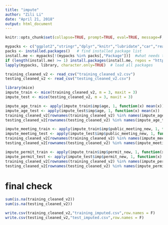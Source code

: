 ```yaml
---
title: "impute"
author: "Zili Li"
date: "April 21, 2018"
output: html_document
---
```


```r
knitr::opts_chunk$set(collapse=TRUE, prompt=TRUE, eval=TRUE, message=F, include=T,comment=NULL,fig.width = 5, warnings = FALSE, fig.height = 3,tidy.opts=list(width.cutoff=50),tidy=TRUE, cache = TRUE)
```

```r
mypacks <- c("ggplot2","stringr","dplyr","knitr","lubridate","car","readr","RPostgreSQL","rlang")  # what packages are needed?
packs <- installed.packages()   # find installed package list
install.me <- mypacks[!(mypacks %in% packs[,"Package"])]  #what needs to be installed?
if (length(install.me) >= 1) install.packages(install.me, repos = "http://cran.us.r-project.org")   # install (if needed)
lapply(mypacks, library, character.only=TRUE)  # load all packages

```


```r
training_cleaned_v2 <- read_csv("training_cleaned_v2.csv")
testing_cleaned_v2 <- read_csv("testing_cleaned_v2.csv")

```

```r
library(mice)
impute_train <- mice(training_cleaned_v2, m = 3, maxit = 3)
impute_test <- mice(testing_cleaned_v2, m = 3, maxit = 3)

```

```r
impute_age_train <- apply(impute_train$imp$age, 1, function(x) mean(x))
impute_age_test <- apply(impute_test$imp$age, 1, function(x) mean(x))
training_cleaned_v2[rownames(training_cleaned_v2) %in% names(impute_age_train),]$age <- impute_age_train
testing_cleaned_v2[rownames(testing_cleaned_v2) %in% names(impute_age_test),]$age <- impute_age_test

impute_meeting_train <- apply(impute_train$imp$public_meeting_new, 1, function(x) { tab <- table(x); names(tab)[which.max(tab)] } )
impute_meeting_test <- apply(impute_test$imp$public_meeting_new, 1, function(x) { tab <- table(x); names(tab)[which.max(tab)] } )
training_cleaned_v2[rownames(training_cleaned_v2) %in% names(impute_meeting_train),]$public_meeting_new <- impute_meeting_train
testing_cleaned_v2[rownames(testing_cleaned_v2) %in% names(impute_meeting_test),]$public_meeting_new <- impute_meeting_test

impute_permit_train <- apply(impute_train$imp$permit_new, 1, function(x) { tab <- table(x); names(tab)[which.max(tab)] } )
impute_permit_test <- apply(impute_test$imp$permit_new, 1, function(x) { tab <- table(x); names(tab)[which.max(tab)] } )
training_cleaned_v2[rownames(training_cleaned_v2) %in% names(impute_permit_train),]$permit_new <- impute_permit_train
testing_cleaned_v2[rownames(testing_cleaned_v2) %in% names(impute_permit_test),]$permit_new <- impute_permit_test
```

# final check
```r
sum(is.na(training_cleaned_v2))
sum(is.na(testing_cleaned_v2))
```

```r
write.csv(training_cleaned_v2,"training_imputed.csv",row.names = F)
write.csv(testing_cleaned_v2,"test_imputed.csv",row.names = F)
```

